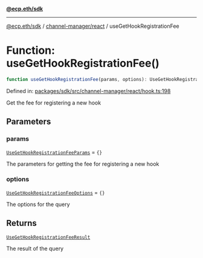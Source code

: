 [**@ecp.eth/sdk**](../../../index.mdx)

***

[@ecp.eth/sdk](/sdk-reference/index.mdx) / [channel-manager/react](/sdk-reference/channel-manager/react/index.mdx) / useGetHookRegistrationFee

# Function: useGetHookRegistrationFee()

```ts
function useGetHookRegistrationFee(params, options): UseGetHookRegistrationFeeResult;
```

Defined in: [packages/sdk/src/channel-manager/react/hook.ts:198](https://github.com/ecp-eth/comments-monorepo/blob/main/packages/sdk/src/channel-manager/react/hook.ts#L198)

Get the fee for registering a new hook

## Parameters

### params

[`UseGetHookRegistrationFeeParams`](/sdk-reference/channel-manager/react/type-aliases/UseGetHookRegistrationFeeParams.mdx) = `{}`

The parameters for getting the fee for registering a new hook

### options

[`UseGetHookRegistrationFeeOptions`](/sdk-reference/channel-manager/react/type-aliases/UseGetHookRegistrationFeeOptions.mdx) = `{}`

The options for the query

## Returns

[`UseGetHookRegistrationFeeResult`](/sdk-reference/channel-manager/react/type-aliases/UseGetHookRegistrationFeeResult.mdx)

The result of the query
